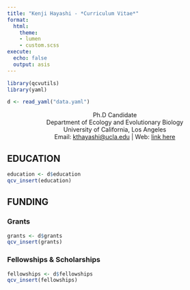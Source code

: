 ```yaml
---
title: "Kenji Hayashi - *Curriculum Vitae*"
format: 
  html: 
    theme:
    - lumen
    - custom.scss
execute: 
  echo: false
  output: asis
---
```


```r
library(qcvutils)
library(yaml)

d <- read_yaml("data.yaml")
```

:::{style="text-align:center;"}
Ph.D Candidate    
Department of Ecology and Evolutionary Biology    
University of California, Los Angeles   
Email: [kthayashi@ucla.edu](mailto:kthayashi@ucla.edu) | Web: [link here]()
:::

## EDUCATION

```r
education <- d$education
qcv_insert(education)
```

## FUNDING

### Grants

```r
grants <- d$grants
qcv_insert(grants)
```

### Fellowships & Scholarships

```r
fellowships <- d$fellowships
qcv_insert(fellowships)
```
